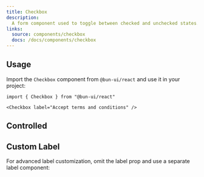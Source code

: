 ```yaml
---
title: Checkbox
description:
  A form component used to toggle between checked and unchecked states.
links:
  source: components/checkbox
  docs: /docs/components/checkbox
---
```


<ComponentPreview name="checkbox-basic" />

## Usage

Import the `Checkbox` component from `@bun-ui/react` and use it in your project:

```tsx
import { Checkbox } from "@bun-ui/react"
```

```tsx
<Checkbox label="Accept terms and conditions" />
```

## Controlled

<ComponentPreview name="checkbox-controlled" />

## Custom Label

For advanced label customization, omit the label prop and use a separate label
component:

<ComponentPreview name="checkbox-customized-label" />
